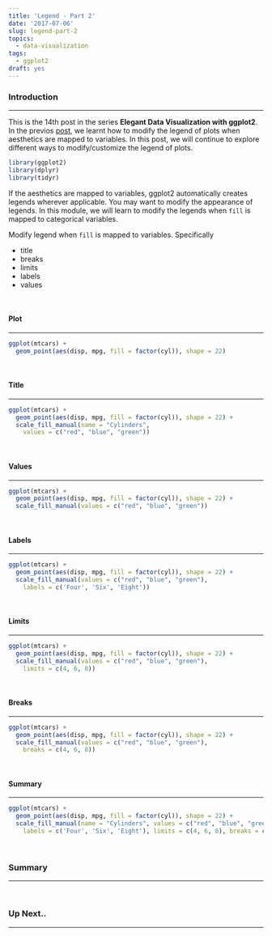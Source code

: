 ```yaml
---
title: 'Legend - Part 2'
date: '2017-07-06'
slug: legend-part-2
topics:
  - data-visualization
tags:
  - ggplot2
draft: yes
---
```


### Introduction

<hr>

This is the 14th post in the series **Elegant Data Visualization with ggplot2**. In the previos [post](https://rsquaredacademy.github.io/blog/post/guides-legends/), we learnt how to modify the legend of plots when aesthetics are mapped to variables. In this post, we will continue to explore different ways to modify/customize the legend of plots.


```r
library(ggplot2)
library(dplyr)
library(tidyr)
```

If the aesthetics are mapped to variables, ggplot2 automatically creates legends wherever applicable. 
You may want to modify the appearance of legends. In this module, we will learn to modify the legends when
`fill` is mapped to categorical variables.

Modify legend when `fill` is mapped to variables. Specifically

- title
- breaks
- limits
- labels
- values

<br>

#### Plot

<hr>

```r
ggplot(mtcars) +
  geom_point(aes(disp, mpg, fill = factor(cyl)), shape = 22)
```

<br>

#### Title

<hr>

```r
ggplot(mtcars) +
  geom_point(aes(disp, mpg, fill = factor(cyl)), shape = 22) +
  scale_fill_manual(name = "Cylinders", 
    values = c("red", "blue", "green"))
```

<br>

#### Values

<hr>

```r
ggplot(mtcars) +
  geom_point(aes(disp, mpg, fill = factor(cyl)), shape = 22) +
  scale_fill_manual(values = c("red", "blue", "green"))
```

<br>

#### Labels

<hr>

```r
ggplot(mtcars) +
  geom_point(aes(disp, mpg, fill = factor(cyl)), shape = 22) +
  scale_fill_manual(values = c("red", "blue", "green"),
    labels = c('Four', 'Six', 'Eight'))
```

<br>

#### Limits

<hr>

```r
ggplot(mtcars) +
  geom_point(aes(disp, mpg, fill = factor(cyl)), shape = 22) +
  scale_fill_manual(values = c("red", "blue", "green"),
    limits = c(4, 6, 8))
```

<br>

#### Breaks

<hr>

```r
ggplot(mtcars) +
  geom_point(aes(disp, mpg, fill = factor(cyl)), shape = 22) +
  scale_fill_manual(values = c("red", "blue", "green"),
    breaks = c(4, 6, 8))
```

<br>

#### Summary

<hr>

```r
ggplot(mtcars) +
  geom_point(aes(disp, mpg, fill = factor(cyl)), shape = 22) +
  scale_fill_manual(name = "Cylinders", values = c("red", "blue", "green"),
    labels = c('Four', 'Six', 'Eight'), limits = c(4, 6, 8), breaks = c(4, 6, 8))
```

<br>

### Summary

<hr>

<br>

### Up Next..

<hr>

<br>


